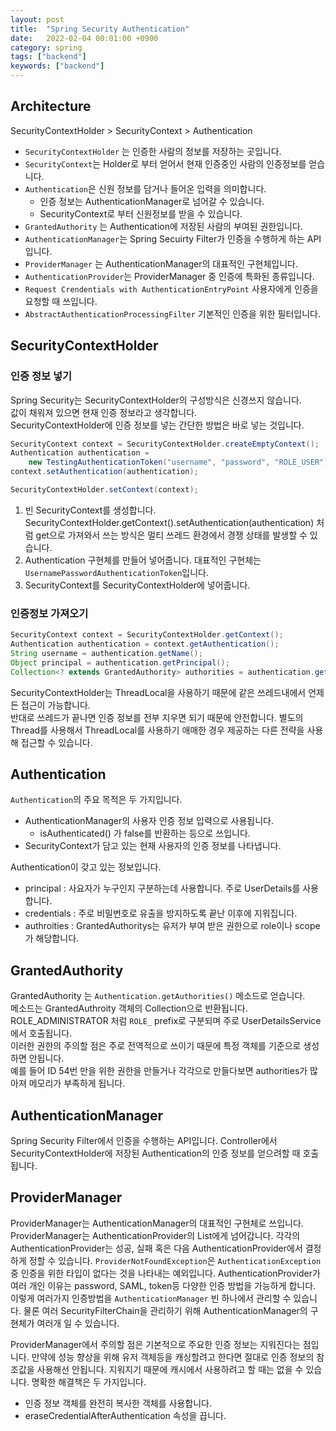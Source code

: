 ```yaml
---
layout: post
title:  "Spring Security Authentication"
date:   2022-02-04 00:01:00 +0900
category: spring
tags: ["backend"]
keywords: ["backend"]
---
```


## Architecture
SecurityContextHolder > SecurityContext > Authentication  
- `SecurityContextHolder` 는 인증한 사람의 정보를 저장하는 곳입니다. 
- `SecurityContext`는 Holder로 부터 얻어서 현재 인증중인 사람의 인증정보를 얻습니다.
- `Authentication`은 신원 정보를 담거나 들어온 입력을 의미합니다.
  - 인증 정보는 AuthenticationManager로 넘어갈 수 있습니다.
  - SecurityContext로 부터 신원정보를 받을 수 있습니다.
- `GrantedAuthority` 는 Authentication에 저장된 사람의 부여된 권한입니다.
- `AuthenticationManager`는 Spring Secuirty Filter가 인증을 수행하게 하는 API 입니다.
- `ProviderManager` 는 AuthenticationManager의 대표적인 구현체입니다.
- `AuthenticationProvider`는 ProviderManager 중 인증에 특화된 종류입니다.
- `Request Crendentials with AuthenticationEntryPoint` 사용자에게 인증을 요청할 때 쓰입니다.
- `AbstractAuthenticationProcessingFilter` 기본적인 인증을 위한 필터입니다.

## SecurityContextHolder
### 인증 정보 넣기
Spring Security는 SecurityContextHolder의 구성방식은 신경쓰지 않습니다.  
값이 채워져 있으면 현재 인증 정보라고 생각합니다.  
SecurityContextHolder에 인증 정보를 넣는 간단한 방법은 바로 넣는 것입니다.
```java
SecurityContext context = SecurityContextHolder.createEmptyContext();
Authentication authentication =
    new TestingAuthenticationToken("username", "password", "ROLE_USER");
context.setAuthentication(authentication);

SecurityContextHolder.setContext(context);
```
1. 빈 SecurityContext를 생성합니다. SecurityContextHolder.getContext().setAuthentication(authentication)
처럼 get으로 가져와서 쓰는 방식은 멀티 쓰레드 환경에서 경쟁 상태를 발생할 수 있습니다.
2. Authentication 구현체를 만들어 넣어줍니다. 대표적인 구현체는 `UsernamePasswordAuthenticationToken`입니다.
3. SecurityContext를 SecurityContextHolder에 넣어줍니다.

### 인증정보 가져오기
```java
SecurityContext context = SecurityContextHolder.getContext();
Authentication authentication = context.getAuthentication();
String username = authentication.getName();
Object principal = authentication.getPrincipal();
Collection<? extends GrantedAuthority> authorities = authentication.getAuthorities();
```
SecurityContextHolder는 ThreadLocal을 사용하기 때문에 같은 쓰레드내에서 언제든 접근이 가능합니다.  
반대로 쓰레드가 끝나면 인증 정보를 전부 지우면 되기 때문에 안전합니다.
별도의 Thread를 사용해서 ThreadLocal를 사용하기 애매한 경우 제공하는 다른 전략을 사용해 접근할 수 있습니다.

## Authentication
`Authentication`의 주요 목적은 두 가지입니다.
- AuthenticationManager의 사용자 인증 정보 입력으로 사용됩니다.
  - isAuthenticated() 가 false를 반환하는 등으로 쓰입니다.
- SecurityContext가 담고 있는 현재 사용자의 인증 정보를 나타냅니다.

Authentication이 갖고 있는 정보입니다.
- principal : 사요자가 누구인지 구분하는데 사용합니다. 주로 UserDetails를 사용합니다.
- credentials : 주로 비밀번호로 유출을 방지하도록 끝난 이후에 지워집니다.
- authroities : GrantedAuthoritys는 유저가 부여 받은 권한으로 role이나 scope가 해당합니다.

## GrantedAuthority
GrantedAuthority 는 `Authentication.getAuthorities()` 메소드로 얻습니다.  
메소드는 GrantedAuthroity 객체의 Collection으로 반환됩니다. 
ROLE_ADMINISTRATOR 처럼 `ROLE_` prefix로 구분되며 주로 UserDetailsService 에서 호출됩니다.  
이러한 권한의 주의할 점은 주로 전역적으로 쓰이기 때문에 특정 객체를 기준으로 생성하면 안됩니다.  
예를 들어 ID 54번 만을 위한 권한을 만들거나 각각으로 만들다보면 authorities가 많아져 메모리가 부족하게 됩니다.  

## AuthenticationManager
Spring Security Filter에서 인증을 수행하는 API입니다.
Controller에서 SecurityContextHolder에 저장된 Authentication의 인증 정보를 얻으려할 때 호출됩니다.

## ProviderManager
ProviderManager는 AuthenticationManager의 대표적인 구현체로 쓰입니다.  
ProviderManager는 AuthenticationProvider의 List에게 넘어갑니다.
각각의 AuthenticationProvider는 성공, 실패 혹은 다음 AuthenticationProvider에서 결정하게 정할 수 있습니다.
`ProviderNotFoundException`은 `AuthenticationException`중 인증을 위한 타입이 없다는 것을 나타내는 예외입니다.
AuthenticationProvider가 여러 개인 이유는 password, SAML, token등 다양한 인증 방법을 가능하게 합니다.
이렇게 여러가지 인증방법을 `AuthenticationManager` 빈 하나에서 관리할 수 있습니다.
물론 여러 SecurityFilterChain을 관리하기 위해 AuthenticationManager의 구현체가 여러개 일 수 있습니다.

ProviderManager에서 주의할 점은 기본적으로 주요한 인증 정보는 지워진다는 점입니다.
만약에 성능 향상을 위해 유저 객체등을 캐싱할려고 한다면 절대로 인증 정보의 참조값을 사용해선 안됩니다.
지워지기 때문에 캐시에서 사용하려고 할 때는 없을 수 있습니다.
명확한 해결책은 두 가지입니다. 
- 인증 정보 객체를 완전히 복사한 객체를 사용합니다.
- eraseCredentialAfterAuthentication 속성을 끕니다.

